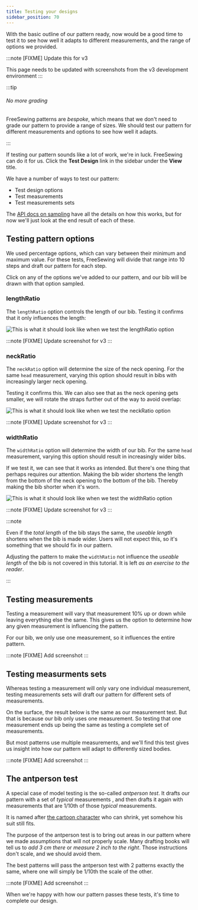 ```yaml
---
title: Testing your designs
sidebar_position: 70
---
```


With the basic outline of our pattern ready, now would be a good time
to test it to see how well it adapts to different measurements,
and the range of options we provided.

:::note [FIXME]
Update this for v3

This page needs to be updated with screenshots from the v3 development
environment
:::

:::tip

###### No more grading

FreeSewing patterns are _bespoke_, which means that we don't need to
grade our pattern to provide a range of sizes. We should test our pattern
for different measurements and options to see how well it adapts.

:::

If testing our pattern sounds like a lot of work, we're in luck. FreeSewing can do it
for us. Click the **Test Design** link in the sidebar under the **View** title.

We have a number of ways to test our pattern:

- Test design options
- Test measurements
- Test measurements sets

The [API docs on sampling](/reference/api/pattern/sample) have all the details
on how this works, but for now we'll just look at the end result of each of
these.

## Testing pattern options

We used percentage options, which can vary between their minimum and maximum
value. For these tests, FreeSewing will divide that range into 10 steps and
draft our pattern for each step.

Click on any of the options we've added to our pattern, and our bib will be
drawn with that option sampled.

### lengthRatio

The `lengthRatio` option controls the length of our bib. Testing it confirms
that it only influences the length:

![This is what it should look like when we test the `lengthRatio`
option](test-option-lengthratio.png)

:::note [FIXME]
Update screenshot for v3
:::

### neckRatio

The `neckRatio` option will determine the size of the neck opening. For the
same `head` measurement, varying this option should result in bibs with
increasingly larger neck opening.

Testing it confirms this. We can also see that as the neck opening gets
smaller, we will rotate the straps further out of the way to avoid overlap:

![This is what it should look like when we test the `neckRatio`
option](test-option-neckratio.png)

:::note [FIXME]
Update screenshot for v3
:::

### widthRatio

The `widthRatio` option will determine the width of our bib. For the same
`head` measurement, varying this option should result in increasingly wider
bibs.

If we test it, we can see that it works as intended. But there's one thing that
perhaps requires our attention. Making the bib wider shortens the length from
the bottom of the neck opening to the bottom of the bib. Thereby making the
bib shorter when it's worn.

![This is what it should look like when we test the `widthRatio`
option](test-option-widthratio.png)

:::note [FIXME]
Update screenshot for v3
:::

:::note

Even if the _total length_ of the bib stays the same, the _useable length_
shortens when the bib is made wider. Users will not expect this, so it's
something that we should fix in our pattern.

Adjusting the pattern to make the `widthRatio` not influence the _useable
length_ of the bib is not covered in this tutorial. It is left _as an exercise
to the reader_.

:::

## Testing measurements

Testing a measurement will vary that measurement 10% up or down while leaving
everything else the same. This gives us the option to determine how any given
measurement is influencing the pattern.

For our bib, we only use one measurement, so it influences the entire pattern.

:::note [FIXME]
Add screenshot
:::

## Testing measurments sets

Whereas testing a measurement will only vary one individual measurement,
testing measurements sets will draft our pattern for different sets of
measurements.

On the surface, the result below is the same as our measurement test. But that
is because our bib only uses one measurement. So testing that one measurement
ends up being the same as testing a complete set of measurements.

But most patterns use multiple measurements, and we'll find this test gives
us insight into how our pattern will adapt to differently sized bodies.

:::note [FIXME]
Add screenshot
:::

## The antperson test

A special case of model testing is the so-called _antperson test_. It drafts
our pattern with a set of _typical_ measurements , and then drafts it again
with measurements that are 1/10th of those _typical_ measurements.

It is named after [the cartoon
character](<https://en.wikipedia.org/wiki/Ant-Man_(film)>) who can shrink, yet
somehow his suit still fits.

The purpose of the antperson test is to bring out areas in our pattern where
we made assumptions that will not properly scale. Many drafting books will
tell us to _add 3 cm there_ or _measure 2 inch to the right_. Those
instructions don't scale, and we should avoid them.

The best patterns will pass the antperson test with 2 patterns exactly the
same, where one will simply be 1/10th the scale of the other.

:::note [FIXME]
Add screenshot
:::

When we're happy with how our pattern passes these tests, it's time to
complete our design.

